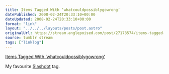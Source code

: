 ```yaml
---
title: Items Tagged With ‘whatcouldpossiblygowrong’
datePublished: 2008-02-24T20:33:10+00:00
dateUpdated: 2008-02-24T20:33:10+00:00
format: "link"
layout: "../../../layouts/posts/post.astro"
originalUrl: https://stream.anglepoised.com/post/27173574/items-tagged-with-whatcouldpossiblygowrong
source: tumblr stream
tags: ["linklog"]
---
```


[Items Tagged With &#8216;whatcouldpossiblygowrong&#8217;][1]

My favourite <a href="http://slashdot.org/">Slashdot</a> tag.

[1]: http://slashdot.org/tags/whatcouldpossiblygowrong
